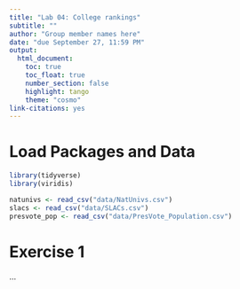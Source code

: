 ```yaml
---
title: "Lab 04: College rankings"
subtitle: ""
author: "Group member names here"
date: "due September 27, 11:59 PM"
output: 
  html_document:
    toc: true
    toc_float: true
    number_section: false
    highlight: tango
    theme: "cosmo"
link-citations: yes
---
```


# Load Packages and Data

```r
library(tidyverse)
library(viridis)
``` 

```r
natunivs <- read_csv("data/NatUnivs.csv")
slacs <- read_csv("data/SLACs.csv")
presvote_pop <- read_csv("data/PresVote_Population.csv")
```

# Exercise 1

...